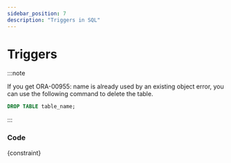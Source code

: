 ```yaml
---
sidebar_position: 7
description: "Triggers in SQL"
---
```



# Triggers

:::note

If you get ORA-00955: name is already used by an existing object error, you can use the following command to delete the table.

```sql
DROP TABLE table_name;
```

:::

### Code

<CodeBlock language="sql">{constraint}</CodeBlock>
